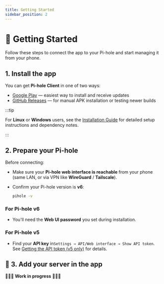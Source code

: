 ---
title: Getting Started
sidebar_position: 2
---

# 🚀 Getting Started

Follow these steps to connect the app to your Pi-hole and start managing it
from your phone.

## 1. Install the app

You can get **Pi-hole Client** in one of two ways:

- [Google Play](https://play.google.com/store/apps/details?id=io.github.tsutsu3.pi_hole_client) — easiest way to install and receive updates
- [GitHub Releases](https://github.com/tsutsu3/pi-hole-client/releases) — for manual APK installation or testing newer builds

:::tip

For **Linux** or **Windows** users, see the [Installation Guide](../guides/installation)
for detailed setup instructions and dependency notes.

:::

## 2. Prepare your Pi-hole

Before connecting:

- Make sure your **Pi-hole web interface is reachable** from your phone
  (same LAN, or via VPN like **WireGuard** / **Tailscale**).
- Confirm your Pi-hole version is **v6**:

  ```bash
  pihole -v
  ```

### For Pi-hole v6

- You'll need the **Web UI password** you set during installation.

### For Pi-hole v5

- Find your **API key** in`Settings → API/Web interface → Show API token`.
See [Getting the API token (v5 only)](../guides/get-api-token) for details.

## 🔗 3. Add your server in the app

🚧🚧🚧 **Work in progress** 🚧🚧🚧
